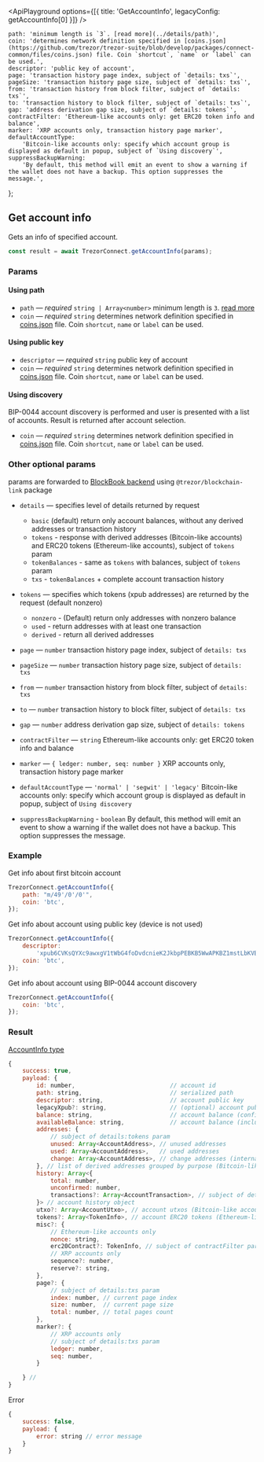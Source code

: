 
<ApiPlayground options={[{ title: 'GetAccountInfo', legacyConfig: getAccountInfo[0] }]} />

    path: 'minimum length is `3`. [read more](../details/path)',
    coin: 'determines network definition specified in [coins.json](https://github.com/trezor/trezor-suite/blob/develop/packages/connect-common/files/coins.json) file. Coin `shortcut`, `name` or `label` can be used.',
    descriptor: 'public key of account',
    page: 'transaction history page index, subject of `details: txs`',
    pageSize: 'transaction history page size, subject of `details: txs`',
    from: 'transaction history from block filter, subject of `details: txs`',
    to: 'transaction history to block filter, subject of `details: txs`',
    gap: 'address derivation gap size, subject of `details: tokens`',
    contractFilter: 'Ethereum-like accounts only: get ERC20 token info and balance',
    marker: 'XRP accounts only, transaction history page marker',
    defaultAccountType:
        'Bitcoin-like accounts only: specify which account group is displayed as default in popup, subject of `Using discovery`',
    suppressBackupWarning:
        'By default, this method will emit an event to show a warning if the wallet does not have a backup. This option suppresses the message.',
};

## Get account info

Gets an info of specified account.

```javascript
const result = await TrezorConnect.getAccountInfo(params);
```

### Params

<CommonParamsLink />

#### Using path

-   `path` — _required_ `string | Array<number>` minimum length is `3`. [read more](../path.md)
-   `coin` — _required_ `string` determines network definition specified in [coins.json](https://github.com/trezor/trezor-suite/blob/develop/packages/connect-common/files/coins.json) file. Coin `shortcut`, `name` or `label` can be used.

#### Using public key

-   `descriptor` — _required_ `string` public key of account
-   `coin` — _required_ `string` determines network definition specified in [coins.json](https://github.com/trezor/trezor-suite/blob/develop/packages/connect-common/files/coins.json) file. Coin `shortcut`, `name` or `label` can be used.

#### Using discovery

BIP-0044 account discovery is performed and user is presented with a list of accounts. Result is returned after account selection.

-   `coin` — _required_ `string` determines network definition specified in [coins.json](https://github.com/trezor/trezor-suite/blob/develop/packages/connect-common/files/coins.json) file. Coin `shortcut`, `name` or `label` can be used.

### Other optional params

params are forwarded to [BlockBook backend](https://github.com/trezor/blockbook/blob/master/docs/api.md#api-v2) using `@trezor/blockchain-link` package

-   `details` — specifies level of details returned by request

    -   `basic` (default) return only account balances, without any derived addresses or transaction history
    -   `tokens` - response with derived addresses (Bitcoin-like accounts) and ERC20 tokens (Ethereum-like accounts), subject of `tokens` param
    -   `tokenBalances` - same as `tokens` with balances, subject of `tokens` param
    -   `txs` - `tokenBalances` + complete account transaction history

-   `tokens` — specifies which tokens (xpub addresses) are returned by the request (default nonzero)

    -   `nonzero` - (Default) return only addresses with nonzero balance
    -   `used` - return addresses with at least one transaction
    -   `derived` - return all derived addresses

-   `page` — `number` transaction history page index, subject of `details: txs`
-   `pageSize` — `number` transaction history page size, subject of `details: txs`
-   `from` — `number` transaction history from block filter, subject of `details: txs`
-   `to` — `number` transaction history to block filter, subject of `details: txs`
-   `gap` — `number` address derivation gap size, subject of `details: tokens`
-   `contractFilter` — `string` Ethereum-like accounts only: get ERC20 token info and balance
-   `marker` — `{ ledger: number, seq: number }` XRP accounts only, transaction history page marker
-   `defaultAccountType` — `'normal' | 'segwit' | 'legacy'` Bitcoin-like accounts only: specify which account group is displayed as default in popup, subject of `Using discovery`
-   `suppressBackupWarning` - `boolean` By default, this method will emit an event to show a warning if the wallet does not have a backup. This option suppresses the message.

### Example

Get info about first bitcoin account

```javascript
TrezorConnect.getAccountInfo({
    path: "m/49'/0'/0'",
    coin: 'btc',
});
```

Get info about account using public key (device is not used)

```javascript
TrezorConnect.getAccountInfo({
    descriptor:
        'xpub6CVKsQYXc9awxgV1tWbG4foDvdcnieK2JkbpPEBKB5WwAPKBZ1mstLbKVB4ov7QzxzjaxNK6EfmNY5Jsk2cG26EVcEkycGW4tchT2dyUhrx',
    coin: 'btc',
});
```

Get info about account using BIP-0044 account discovery

```javascript
TrezorConnect.getAccountInfo({
    coin: 'btc',
});
```

### Result

[AccountInfo type](https://github.com/trezor/trezor-suite/blob/develop/packages/connect/src/types/account.ts)

```javascript
{
    success: true,
    payload: {
        id: number,                           // account id
        path: string,                         // serialized path
        descriptor: string,                   // account public key
        legacyXpub?: string,                  // (optional) account public key in legacy format (only for segwit and segwit native accounts)
        balance: string,                      // account balance (confirmed transactions only)
        availableBalance: string,             // account balance (including unconfirmed transactions)
        addresses: {
            // subject of details:tokens param
            unused: Array<AccountAddress>, // unused addresses
            used: Array<AccountAddress>,   // used addresses
            change: Array<AccountAddress>, // change addresses (internal)
        }, // list of derived addresses grouped by purpose (Bitcoin-like accounts)
        history: Array<{
            total: number,
            unconfirmed: number,
            transactions?: Array<AccountTransaction>, // subject of details:txs param
        }> // account history object
        utxo?: Array<AccountUtxo>, // account utxos (Bitcoin-like accounts), subject of details:tokens param
        tokens?: Array<TokenInfo>, // account ERC20 tokens (Ethereum-like accounts), subject of details:tokens param
        misc?: {
            // Ethereum-like accounts only
            nonce: string,
            erc20Contract?: TokenInfo, // subject of contractFilter param
            // XRP accounts only
            sequence?: number,
            reserve?: string,
        },
        page?: {
            // subject of details:txs param
            index: number, // current page index
            size: number,  // current page size
            total: number, // total pages count
        },
        marker?: {
            // XRP accounts only
            // subject of details:txs param
            ledger: number,
            seq: number,
        }

    } //
}
```

Error

```javascript
{
    success: false,
    payload: {
        error: string // error message
    }
}
```
